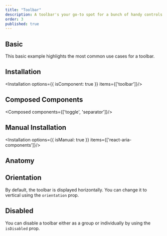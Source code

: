 ```yaml
---
title: "Toolbar"
description: A toolbar's your go-to spot for a bunch of handy controls like buttons, dropdowns, and checkboxes. Navigate through 'em using your arrow keys smooth and simple!
order: 3
published: true
---
```



## Basic
This basic example highlights the most common use cases for a toolbar.
<How isCenter={false} toUse="controls/toolbar-demo" />

## Installation
<Installation options={{ isComponent: true }} items={['toolbar']}/>

## Composed Components
<Composed components={['toggle', 'separator']}/>

## Manual Installation
<Installation options={{ isManual: true }} items={['react-aria-components']}/>

<SourceCode toShow='toolbar'/>

## Anatomy
<Anatomy show='toolbar-anatomy'/>

## Orientation
By default, the toolbar is displayed horizontally. You can change it to vertical using the `orientation` prop.
<How isCenter={false} toUse="controls/toolbar-orientation-demo" />

## Disabled
You can disable a toolbar either as a group or individually by using the `isDisabled` prop.
<How isCenter={false} toUse="controls/toolbar-disabled-demo" />
